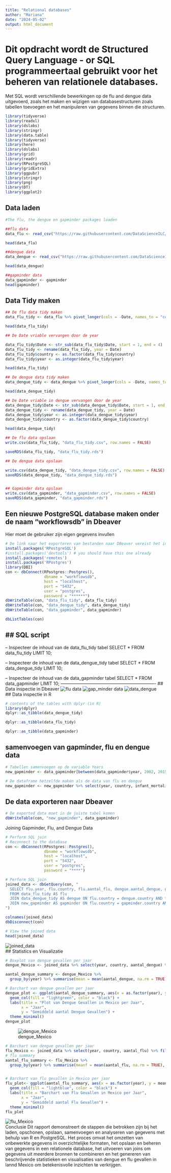 ```yaml
---
title: "Relational databases"
author: "Mariana"
date: "2024-05-02"
output: html_document
---
```


# Dit opdracht wordt de Structured Query Language - or SQL programmeertaal gebruikt voor het beheren van relationele databases.

Met SQL wordt verschillende bewerkingen op de flu and dengue data uitgevoerd, zoals het maken en wijzigen van databasestructuren zoals tabellen toevoegen en het manipuleren van gegevens binnen die structuren.


```r
library(tidyverse)
library(readxl)
library(dslabs)
library(stringr)
library(data.table)
library(tidyverse)
library(here)
library(dslabs)
library(grid)
library(readr)
library(RPostgreSQL)
library(gridExtra)
library(ggpubr)
library(stringr)
library(png)
library(DT)
library(ggplot2)

```

## Data laden

```r
#The flu, the dengue en gapminder packages loaden

##flu data
data_flu <- read_csv("https://raw.githubusercontent.com/DataScienceILC/tlsc-dsfb26v-20_workflows/main/data/flu_data.csv", skip = 10)

head(data_flu)

##dengue data
data_dengue <- read_csv("https://raw.githubusercontent.com/DataScienceILC/tlsc-dsfb26v-20_workflows/main/data/dengue_data.csv", skip = 10)

head(data_dengue)

##gapminder data
data_gapminder <- gapminder
head(gapminder)

```
## Data Tidy maken
```r
## De flu data tidy maken
data_flu_tidy <- data_flu %>% pivot_longer(cols = -Date, names_to = "country", values_to = "aantal_flu")

head(data_flu_tidy)

## De Date vriable vervangen door de year

data_flu_tidy$Date <- str_sub(data_flu_tidy$Date, start = 1, end = 4)
data_flu_tidy <- rename(data_flu_tidy, year = Date)
data_flu_tidy$country <- as.factor(data_flu_tidy$country)
data_flu_tidy$year <- as.integer(data_flu_tidy$year)

head(data_flu_tidy)

## De dengue data tidy maken
data_dengue_tidy <- data_dengue %>% pivot_longer(cols = -Date, names_to = "country", values_to = "aantal_dengue")

head(data_dengue_tidy)

## De Date vriable in dengue vervangen door de year
data_dengue_tidy$Date <- str_sub(data_dengue_tidy$Date, start = 1, end = 4)
data_dengue_tidy <- rename(data_dengue_tidy, year = Date)
data_dengue_tidy$year <- as.integer(data_dengue_tidy$year)
data_dengue_tidy$country <- as.factor(data_dengue_tidy$country)

head(data_dengue_tidy)

```

```r
## De flu data opslaan
write.csv(data_flu_tidy, "data_flu_tidy.csv", row.names = FALSE)

saveRDS(data_flu_tidy, "data_flu_tidy.rds")

## De dengue data opslaan

write.csv(data_dengue_tidy, "data_dengue_tidy.csv", row.names = FALSE)
saveRDS(data_dengue_tidy, "data_dengue_tidy.rds")


## Gapminder data opslaan
write.csv(data_gapminder, "data_gapminder.csv", row.names = FALSE)
saveRDS(data_gapminder, "data_gapminder.rds")

```

## Een  nieuwe PostgreSQL database maken onder de naam “workflowsdb” in Dbeaver
Hier moet de gebruiker zijn eigen gegevens invullen

```r

# De link naar het exporteren van bestanden naar DBeaver vereist het invullen van persoonlijke gegevens, zoals een wachtwoord, dat uniek is voor alle gebruikers.
install.packages('RPostgreSQL')
#install.packages('devtools') # you should have this one already
install.packages('remotes')
install.packages('RPostgres')
library(DBI)
con <- dbConnect(RPostgres::Postgres(),
                 dbname = "workflowsdb",
                 host = "localhost",
                 port = "5432",
                 user = "postgres",
                 password = "******")
dbWriteTable(con, "data_flu_tidy", data_flu_tidy)
dbWriteTable(con, "data_dengue_tidy", data_dengue_tidy)
dbWriteTable(con, "data_gapminder", data_gapminder)

dbListTables(con)

```
## SQL script
----------------------------------------------------------------
-- Inspecteer de inhoud van de data_flu_tidy tabel
SELECT * FROM data_flu_tidy LIMIT 10;

-- Inspecteer de inhoud van de data_dengue_tidy tabel
SELECT * FROM data_dengue_tidy LIMIT 10;

-- Inspecteer de inhoud van de data_gapminder tabel
SELECT * FROM data_gapminder LIMIT 10;
----------------------------------------------------------------
## Data inspectie in Dbeaver
![flu data](images/data_flu_tidy.png)
![gap_minder data](images/data_gapminder.png)
![data_dengue](images/data_dengue.png)  
## Data inspectie in R

```r
# contents of the tables with dplyr (in R)
library(dplyr)
dplyr::as_tibble(data_dengue_tidy)

dplyr::as_tibble(data_flu_tidy)

dplyr::as_tibble(data_gapminder)
```
## samenvoegen van gapminder, flu en dengue data

```r

# Tabellen samenvoegen op de variable Years
new_gapminder <- data_gapminder[between(data_gapminder$year, 2002, 2015), ] 

# De dataframe hetzelfde maken als de data van flu en dengue
new_gapminder <- new_gapminder %>% select(year, country, infant_mortality:region) 

```

## De data exporteren naar Dbeaver
```r
# De exported data moet in de juiste tabel komen
dbWriteTable(con, "new_gapminder", data_gapminder) 
```


Joining Gapminder, Flu, and Dengue Data
```r
# Perform SQL join
# Reconnect to the database
con <- dbConnect(RPostgres::Postgres(),
                 dbname = "workflowsdb",
                 host = "localhost",
                 port = "5432",
                 user = "postgres",
                 password = "****")

# Perform SQL join
joined_data <- dbGetQuery(con, "
  SELECT flu.year, flu.country, flu.aantal_flu, dengue.aantal_dengue, gapminder.gdp
  FROM data_flu_tidy AS flu
  JOIN data_dengue_tidy AS dengue ON flu.country = dengue.country AND flu.year = dengue.year
  JOIN new_gapminder AS gapminder ON flu.country = gapminder.country AND flu.year = gapminder.year
")

colnames(joined_data)
dbDisconnect(con)

# View the joined data
head(joined_data)
```

![joined_data](images/joined_data.png)  
## Statistics en Visualizatie

```r
# Boxplot van dengue gevallen per jaar
dengue_Mexico <- joined_data %>% select(year, country, aantal_dengue) %>% filter(country == "Mexico", !is.na(aantal_dengue))

aantal_dengue_summary <- dengue_Mexico %>%
  group_by(year) %>% summarise(mean = mean(aantal_dengue, na.rm = TRUE), stedv = sd(aantal_dengue, na.rm= TRUE))

# Barchart van dengue gevallen per jaar
dengue_plot <- ggplot(aantal_dengue_summary, aes(x = as.factor(year), y = mean)) +
  geom_col(fill = "lightgreen", color = "black") +
  labs(title = "Plot van Dengue Gevallen in Mexico per Jaar",
       x = "Jaar",
       y = "Gemiddeld aantal Dengue Gevallen") +
  theme_minimal()
dengue_plot
```

![dengue_Mexico](images/dengue_Mexico.png)  



```r
# Barchart van dengue gevallen per jaar
flu_Mexico <- joined_data %>% select(year, country, aantal_flu) %>% filter(country == "Mexico", !is.na(aantal_flu))
# flu summary
aantal_flu_summary <- flu_Mexico %>%
  group_by(year) %>% summarise(meanf = mean(aantal_flu, na.rm = TRUE), stedv = sd(aantal_flu, na.rm= TRUE))


# Barchart van flu gevallen in Mexico per jaar
flu_plot<- ggplot(aantal_flu_summary, aes(x = as.factor(year), y = meanf)) +
  geom_col(fill = "lightblue", color = "black") +
  labs(title = "Barchart van Flu Gevallen in Mexico per Jaar",
       x = "Jaar",
       y = "Gemiddeld aantal Flu Gevallen") +
  theme_minimal()
flu_plot
```
![flu_Mexico](images/flu_Mexico.png)  
Conclusie
Dit rapport demonstreert de stappen die betrokken zijn bij het laden, opschonen, opslaan, samenvoegen en analyseren van gegevens met behulp van R en PostgreSQL. Het proces omvat het omzetten van onbewerkte gegevens in overzichtelijke formaten, het opslaan en beheren van gegevens in een relationele database, het uitvoeren van joins om gegevens uit meerdere bronnen te combineren en het genereren van beschrijvende statistieken en visualisaties van dengue en flu gevallen in lannd Mexico om betekenisvolle inzichten te verkrijgen.



